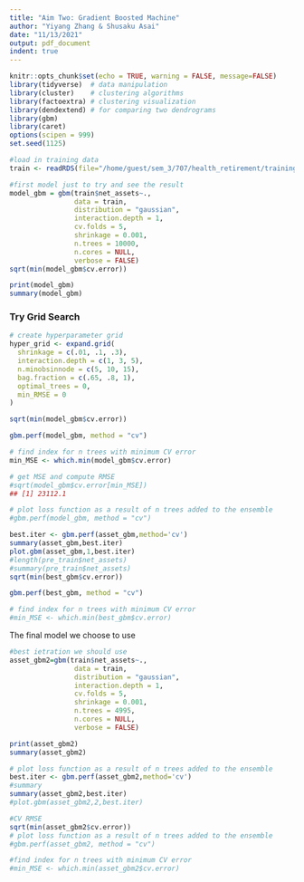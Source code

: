 ```yaml
---
title: "Aim Two: Gradient Boosted Machine"
author: "Yiyang Zhang & Shusaku Asai"
date: "11/13/2021"
output: pdf_document
indent: true
---
```


```r
knitr::opts_chunk$set(echo = TRUE, warning = FALSE, message=FALSE)
library(tidyverse)  # data manipulation
library(cluster)    # clustering algorithms
library(factoextra) # clustering visualization
library(dendextend) # for comparing two dendrograms
library(gbm)
library(caret)
options(scipen = 999)
set.seed(1125)
```


```r
#load in training data
train <- readRDS(file="/home/guest/sem_3/707/health_retirement/training_001HRS.rds")
```

```r
#first model just to try and see the result
model_gbm = gbm(train$net_assets~.,
                data = train,
                distribution = "gaussian",
                interaction.depth = 1,
                cv.folds = 5,
                shrinkage = 0.001,
                n.trees = 10000,
                n.cores = NULL,
                verbose = FALSE)
sqrt(min(model_gbm$cv.error))

print(model_gbm)
summary(model_gbm)
```


### Try Grid Search  
```r
# create hyperparameter grid
hyper_grid <- expand.grid(
  shrinkage = c(.01, .1, .3),
  interaction.depth = c(1, 3, 5),
  n.minobsinnode = c(5, 10, 15),
  bag.fraction = c(.65, .8, 1), 
  optimal_trees = 0,     
  min_RMSE = 0
)


```




```r
sqrt(min(model_gbm$cv.error))

gbm.perf(model_gbm, method = "cv")

# find index for n trees with minimum CV error
min_MSE <- which.min(model_gbm$cv.error)

# get MSE and compute RMSE
#sqrt(model_gbm$cv.error[min_MSE])
## [1] 23112.1

# plot loss function as a result of n trees added to the ensemble
#gbm.perf(model_gbm, method = "cv")

```



```r
best.iter <- gbm.perf(asset_gbm,method='cv')
summary(asset_gbm,best.iter)
plot.gbm(asset_gbm,1,best.iter)
#length(pre_train$net_assets)
#summary(pre_train$net_assets)
sqrt(min(best_gbm$cv.error))

gbm.perf(best_gbm, method = "cv")

# find index for n trees with minimum CV error
#min_MSE <- which.min(best_gbm$cv.error)

```



The final model we choose to use
```r
#best ietration we should use 
asset_gbm2=gbm(train$net_assets~.,
                data = train,
                distribution = "gaussian",
                interaction.depth = 1,
                cv.folds = 5,
                shrinkage = 0.001,
                n.trees = 4995,
                n.cores = NULL,
                verbose = FALSE)
```

```r
print(asset_gbm2)
summary(asset_gbm2)
```

```r
# plot loss function as a result of n trees added to the ensemble
best.iter <- gbm.perf(asset_gbm2,method='cv')
#summary
summary(asset_gbm2,best.iter)
#plot.gbm(asset_gbm2,2,best.iter)

#CV RMSE
sqrt(min(asset_gbm2$cv.error))
# plot loss function as a result of n trees added to the ensemble
#gbm.perf(asset_gbm2, method = "cv")

#find index for n trees with minimum CV error
#min_MSE <- which.min(asset_gbm2$cv.error)
```


